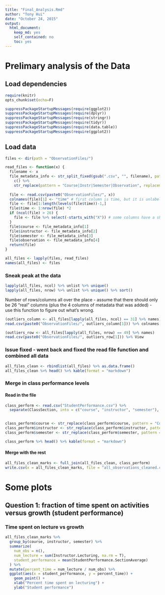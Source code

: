 ```yaml
---
title: "Final_Analysis.Rmd"
author: "Tony Hui"
date: "October 24, 2015"
output: 
  html_document: 
    keep_md: yes
    self_contained: no
    toc: yes
---
```


# Prelimary analysis of the Data

## Load dependencies

```r
require(knitr)
opts_chunk$set(echo=F)
```

```r
suppressPackageStartupMessages(require(ggplot2))
suppressPackageStartupMessages(require(dplyr))
suppressPackageStartupMessages(require(stringr))
suppressPackageStartupMessages(require(tidyr))
suppressPackageStartupMessages(require(data.table))
suppressPackageStartupMessages(require(ggplot2))
```

## Load data

```r
files <- dir(path = "ObservationFiles/")

read_files <- function(x) {
  filename <- x
  file_metadata_info <- str_split_fixed(gsub(".csv", "", filename), pattern = "-", n = 4) %>% 
    c() %>% 
    str_replace(pattern = "Course|Instr|Semester|Observation", replacement = "")
  
  file <- read.csv(paste0("ObservationFiles/", x))
  colnames(file)[1] <- "time" # first column is time, but it is unlabeled
  file <- file[1:length(levels(file$time))-1,]
  file$time <- 1:nrow(file) *2
  if (ncol(file) > 26) {
    file <- file %>% select(-starts_with("X")) # some columns have a shit-tonne of extra columns, presumably due to excel export error...
  }
  file$course <- file_metadata_info[1]
  file$instructor <- file_metadata_info[2]
  file$semester <- file_metadata_info[3]
  file$observation <- file_metadata_info[4]
  return(file)
}

all_files <- lapply(files, read_files)
names(all_files) <- files
```

### Sneak peak at the data

```r
lapply(all_files, ncol) %>% unlist %>% unique()
lapply(all_files, nrow) %>% unlist %>% unique() %>% sort()
```

Number of rows/columns all over the place - assume that there should only be 26 "real" columns (plus the 4 columns of metadata that was added) - use this function to figure out what's wrong.

```r
(outliers_column <- all_files[lapply(all_files, ncol) == 31] %>% names)
read.csv(paste0("ObservationFiles/", outliers_column[1])) %>% colnames

(outliers_row <- all_files[lapply(all_files, nrow) == 49] %>% names)
read.csv(paste0("ObservationFiles/", outliers_row[1])) %>% View
```

### Issue fixed - went back and fixed the read file function and combined all data

```r
all_files_clean <- rbindlist(all_files) %>% as.data.frame()
all_files_clean %>% head() %>% kable(format = "markdown")
```

### Merge in class performance levels

#### Read in the file

```r
class_perform <- read.csv("StudentPerformance.csv") %>%
  separate(ClassSection, into = c("course", "instructor", "semester"), sep = "-") 
  

class_perform$course <- str_replace(class_perform$course, pattern = "Course", replacement = "")
class_perform$instructor <- str_replace(class_perform$instructor, pattern = "Instr", replacement = "")
class_perform$semester <- str_replace(class_perform$semester, pattern = "Semester", replacement = "")

class_perform %>% head() %>% kable(format = "markdown")
```

#### Merge with the rest

```r
all_files_clean_marks <- full_join(all_files_clean, class_perform)
write.csv(x = all_files_clean_marks, file = "all_observations_cleaned.csv", quote = F, row.names = F)
```

# Some plots

## Question 1: fraction of time spent on activities versus growth (student performance)

### Time spent on lecture vs growth

```r
all_files_clean_marks %>%
  group_by(course, instructor, semester) %>%
  summarize(
    num_obs = n(),
    num_lecture = sum(Instructor.Lecturing, na.rm = T),
    student_performance = mean(StudentPerformance.SectionAverage)
  ) %>%
  mutate(percent_time = num_lecture / num_obs) %>%
  ggplot(aes(x = student_performance, y = percent_time)) +
    geom_point() +
    xlab("Percent time spent on lecturing") +
    ylab("Student performance")
```






